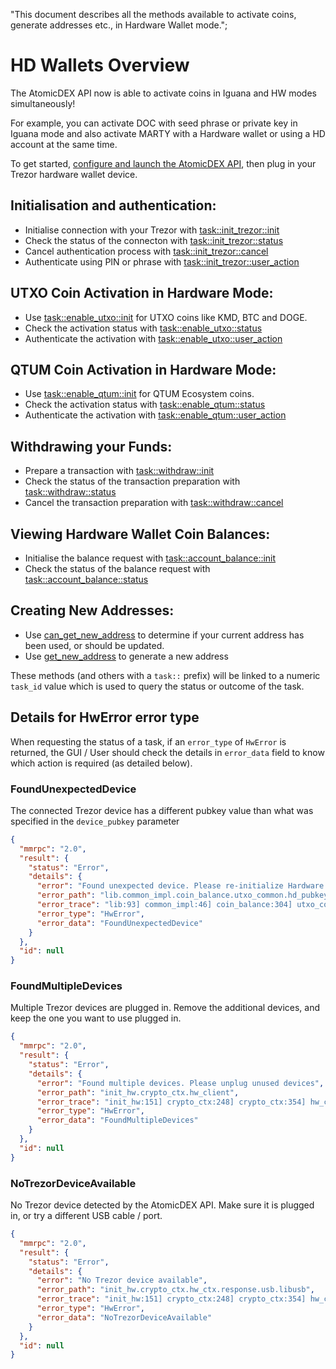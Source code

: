   "This document describes all the methods available to activate coins, generate addresses etc., in Hardware Wallet mode.";

# HD Wallets Overview

The AtomicDEX API now is able to activate coins in Iguana and HW modes simultaneously!

For example, you can activate DOC with seed phrase or private key in Iguana mode and also activate MARTY with a Hardware wallet or using a HD account at the same time.

To get started, [configure and launch the AtomicDEX API](/atomicdex/setup/), then plug in your Trezor hardware wallet device.

## Initialisation and authentication:

- Initialise connection with your Trezor with [task::init_trezor::init](/atomicdex/api/v20-dev/trezor_initialisation/#task-init-trezor-init)
- Check the status of the connecton with [task::init_trezor::status](/atomicdex/api/v20-dev/trezor_initialisation/#task-init-trezor-status)
- Cancel authentication process with [task::init_trezor::cancel](/atomicdex/api/v20-dev/trezor_initialisation/#task-init-trezor-cancel)
- Authenticate using PIN or phrase with [task::init_trezor::user_action](/atomicdex/api/v20-dev/trezor_initialisation/#task-init-trezor-user-action)

## UTXO Coin Activation in Hardware Mode:

- Use [task::enable_utxo::init](/atomicdex/api/v20-dev/coin_activation_tasks/#task-enable-utxo-init) for UTXO coins like KMD, BTC and DOGE.
- Check the activation status with [task::enable_utxo::status](/atomicdex/api/v20-dev/coin_activation_tasks/#task-enable-utxo-status)
- Authenticate the activation with [task::enable_utxo::user_action](/atomicdex/api/v20-dev/coin_activation_tasks/#task-enable-utxo-user-action)

## QTUM Coin Activation in Hardware Mode:

- Use [task::enable_qtum::init](/atomicdex/api/v20-dev/coin_activation_tasks/#task-enable-qtum-init) for QTUM Ecosystem coins.
- Check the activation status with [task::enable_qtum::status](/atomicdex/api/v20-dev/coin_activation_tasks/#task-enable-qtum-status)
- Authenticate the activation with [task::enable_qtum::user_action](/atomicdex/api/v20-dev/coin_activation_tasks/#task-enable-qtum-user-action)

## Withdrawing your Funds:

- Prepare a transaction with [task::withdraw::init](/atomicdex/api/v20-dev/withdraw_tasks/#withdraw-init)
- Check the status of the transaction preparation with [task::withdraw::status](/atomicdex/api/v20-dev/withdraw_tasks/#withdraw-status)
- Cancel the transaction preparation with [task::withdraw::cancel](/atomicdex/api/v20-dev/withdraw_tasks/#withdraw-cancel)

## Viewing Hardware Wallet Coin Balances:

- Initialise the balance request with [task::account_balance::init](/atomicdex/api/v20-dev/account_balance_tasks/#task-account-balance-init)
- Check the status of the balance request with [task::account_balance::status](/atomicdex/api/v20-dev/account_balance_tasks/#task-account-balance-status)

## Creating New Addresses:

- Use [can_get_new_address](/atomicdex/api/v20-dev/hd_address_management/#can-get-new-address) to determine if your current address has been used, or should be updated.
- Use [get_new_address](/atomicdex/api/v20-dev/hd_address_management/#get-new-address) to generate a new address

<Note>

These methods (and others with a `task::` prefix) will be linked to a numeric
`task_id` value which is used to query the status or outcome of the task.

</Note>

## Details for HwError error type

When requesting the status of a task, if an `error_type` of `HwError` is returned, the GUI / User should check the details in `error_data` field to know which action is required (as detailed below).

### FoundUnexpectedDevice

The connected Trezor device has a different pubkey value than what was specified in the `device_pubkey` parameter

```json
{
  "mmrpc": "2.0",
  "result": {
    "status": "Error",
    "details": {
      "error": "Found unexpected device. Please re-initialize Hardware wallet",
      "error_path": "lib.common_impl.coin_balance.utxo_common.hd_pubkey.hw_ctx",
      "error_trace": "lib:93] common_impl:46] coin_balance:304] utxo_common:163] hd_pubkey:176] hw_ctx:149]",
      "error_type": "HwError",
      "error_data": "FoundUnexpectedDevice"
    }
  },
  "id": null
}
```

### FoundMultipleDevices

Multiple Trezor devices are plugged in. Remove the additional devices, and keep the one you want to use plugged in.

```json
{
  "mmrpc": "2.0",
  "result": {
    "status": "Error",
    "details": {
      "error": "Found multiple devices. Please unplug unused devices",
      "error_path": "init_hw.crypto_ctx.hw_client",
      "error_trace": "init_hw:151] crypto_ctx:248] crypto_ctx:354] hw_client:152] hw_client:126]",
      "error_type": "HwError",
      "error_data": "FoundMultipleDevices"
    }
  },
  "id": null
}
```

### NoTrezorDeviceAvailable

No Trezor device detected by the AtomicDEX API. Make sure it is plugged in, or try a different USB cable / port.

```json
{
  "mmrpc": "2.0",
  "result": {
    "status": "Error",
    "details": {
      "error": "No Trezor device available",
      "error_path": "init_hw.crypto_ctx.hw_ctx.response.usb.libusb",
      "error_trace": "init_hw:151] crypto_ctx:248] crypto_ctx:354] hw_ctx:120] response:136] usb:46] libusb:195]",
      "error_type": "HwError",
      "error_data": "NoTrezorDeviceAvailable"
    }
  },
  "id": null
}
```
